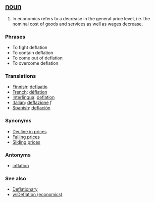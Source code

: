 ==[[noun]]==

#In economics refers to a decrease in the general price level, i.e. the nominal cost of goods and services as well as wages decrease.
=== Phrases ===
*To fight deflation
*To contain deflation
*To come out of deflation
*To overcome deflation

=== Translations ===
*[[Finnish]]: [[deflaatio]]
*[[French]]: [[déflation]]
*[[Interlingua]]: [[deflation]] 
*[[Italian]]: [[deflazione]] ''f'' 
*[[Spanish]]: [[deflación]]

=== Synonyms ===

*[[Decline in prices]]
*[[Falling prices]]
*[[Sliding prices]]

=== Antonyms ===

*[[inflation]]

=== See also ===

*[[Deflationary]]
*[[w:Deflation (economics)]]